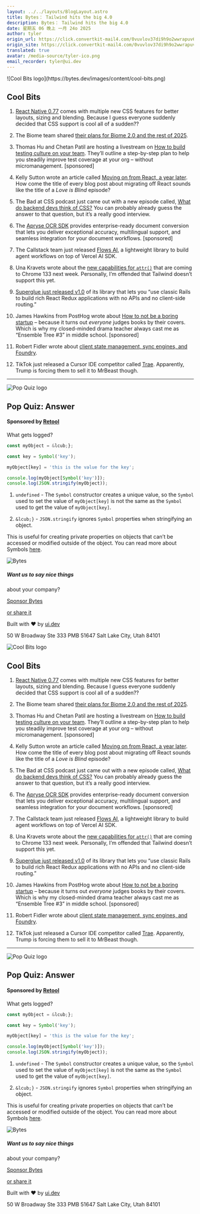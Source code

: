 ```yaml
---
layout: ../../layouts/BlogLayout.astro
title: Bytes： Tailwind hits the big 4.0
description: Bytes： Tailwind hits the big 4.0
date: 星期五 06 晚上 一月 24o 2025
author: tyler
origin_url: https://click.convertkit-mail4.com/0vuvlov37di9h9o2wwrapuv69k855sn/25h2h9u2xkrqzoa3/aHR0cHM6Ly9ieXRlcy5kZXYvYXJjaGl2ZXMvMzYx
origin_site: https://click.convertkit-mail4.com/0vuvlov37di9h9o2wwrapuv69k855sn/25h2h9u2xkrqzoa3/aHR0cHM6Ly9ieXRlcy5kZXYvYXJjaGl2ZXMvMzYx
translated: true
avatar: /media-source/tyler-ico.png
email_recorder: tyler@ui.dev
---
```



<Reference client:only="react" title="Bytes： Tailwind hits the big 4.0" url="https://click.convertkit-mail4.com/0vuvlov37di9h9o2wwrapuv69k855sn/25h2h9u2xkrqzoa3/aHR0cHM6Ly9ieXRlcy5kZXYvYXJjaGl2ZXMvMzYx" />

<Detail client:only="react">
	![Cool Bits logo](https://bytes.dev/images/content/cool-bits.png)

## Cool Bits

1.  [React Native 0.77](https://click.convertkit-mail4.com/0vuvlov37di9h9o2wwrapuv69k855sn/dphehmu0xlz2gpim/aHR0cHM6Ly9yZWFjdG5hdGl2ZS5kZXYvYmxvZy8yMDI1LzAxLzIxL3ZlcnNpb24tMC43Nw==) comes with multiple new CSS features for better layouts, sizing and blending. Because I guess everyone suddenly decided that CSS support is cool all of a sudden??
    
2.  The Biome team shared [their plans for Biome 2.0 and the rest of 2025](https://click.convertkit-mail4.com/0vuvlov37di9h9o2wwrapuv69k855sn/7qh7h2uoervx7eaz/aHR0cHM6Ly9iaW9tZWpzLmRldi9ibG9nL3JvYWRtYXAtMjAyNS8=).
    
3.  Thomas Hu and Chetan Patil are hosting a livestream on [How to build testing culture on your team](https://click.convertkit-mail4.com/0vuvlov37di9h9o2wwrapuv69k855sn/owhkhwure230vzbv/aHR0cHM6Ly9zZW50cnkuaW8vcmVzb3VyY2VzL2J1aWxkLXRlc3RpbmctY3VsdHVyZS13b3Jrc2hvcC8_dXRtX2NhbXBhaWduPWNvZGVjb3YtZnkyNXE0LXRlc3RjdWx0dXJlJnV0bV9jb250ZW50PW5ld3NsZXR0ZXItdGVzdGN1bHR1cmUtcnN2cCZ1dG1fbWVkaXVtPXBhaWQtY29tbXVuaXR5JnV0bV9zb3VyY2U9Ynl0ZXM=). They’ll outline a step-by-step plan to help you steadily improve test coverage at your org – without micromanagement. \[sponsored\]
    
4.  Kelly Sutton wrote an article called [Moving on from React, a year later](https://click.convertkit-mail4.com/0vuvlov37di9h9o2wwrapuv69k855sn/3ohphdu78e6k54cr/aHR0cHM6Ly9rZWxseXN1dHRvbi5jb20vMjAyNS8wMS8xOC9tb3Zpbmctb24tZnJvbS1yZWFjdC1hLXllYXItbGF0ZXIuaHRtbA==). How come the title of every blog post about migrating off React sounds like the title of a _Love is Blind_ episode?
    
5.  The Bad at CSS podcast just came out with a new episode called, [What do backend devs think of CSS?](https://click.convertkit-mail4.com/0vuvlov37di9h9o2wwrapuv69k855sn/48hvh7ur34z7dkfx/aHR0cHM6Ly93d3cueW91dHViZS5jb20vd2F0Y2g_YWJfY2hhbm5lbD1CYWRhdENTUyZ2PVVnQlVsYU1hTTI4) You can probably already guess the answer to that question, but it’s a really good interview.
    
6.  The [Apryse OCR SDK](https://click.convertkit-mail4.com/0vuvlov37di9h9o2wwrapuv69k855sn/reh8h9u0pg9ol4i2/aHR0cHM6Ly9hcHJ5c2UuY29tL2NhcGFiaWxpdGllcy9vY3I_dXRtX2NhbXBhaWduPTIwMjUwMTIzJnV0bV9tZWRpdW09bmV3c2xldHRlciZ1dG1fc291cmNlPWJ5dGVzLmRldg==) provides enterprise-ready document conversion that lets you deliver exceptional accuracy, multilingual support, and seamless integration for your document workflows. \[sponsored\]
    
7.  The Callstack team just released [Flows AI](https://click.convertkit-mail4.com/0vuvlov37di9h9o2wwrapuv69k855sn/l2heh6u3p85dmmh6/aHR0cHM6Ly93d3cuY2FsbHN0YWNrLmNvbS9ibG9nL2Zsb3dzLWFpLXlvdXItbGlicmFyeS1mb3ItYnVpbGRpbmctYWktd29ya2Zsb3dzLW9uLXRvcC1vZi12ZXJjZWwtYWktc2Rr), a lightweight library to build agent workflows on top of Vercel AI SDK.
    
8.  Una Kravets wrote about the [new capabilities for `attr()`](https://click.convertkit-mail4.com/0vuvlov37di9h9o2wwrapuv69k855sn/7qh7h2uoervx2etz/aHR0cHM6Ly91bmEuaW0vYWR2YW5jZWQtYXR0ci8=) that are coming to Chrome 133 next week. Personally, I’m offended that Tailwind doesn’t support this yet.
    
9.  [Superglue just released v1.0](https://click.convertkit-mail4.com/0vuvlov37di9h9o2wwrapuv69k855sn/p8hehquzenkpn3iq/aHR0cHM6Ly90aG91Z2h0Ym90LmNvbS9ibG9nL3N1cGVyZ2x1ZS0xLTAtcmVhY3QtcmFpbHMtYS1uZXctZXJhLW9mLXRob3VnaHRmdWxuZXNz) of its library that lets you “use classic Rails to build rich React Redux applications with no APIs and no client-side routing.”
    
10.  James Hawkins from PostHog wrote about [How to not be a boring startup](https://click.convertkit-mail4.com/0vuvlov37di9h9o2wwrapuv69k855sn/kkhmh2ulpkgok2al/aHR0cHM6Ly9kdWIubGluay9ieXRlcy1qYW4yMw==) – because it turns out _everyone_ judges books by their covers. Which is why my closed-minded drama teacher always cast me as “Ensemble Tree #3” in middle school. \[sponsored\]
    
11.  Robert Fidler wrote about [client state management, sync engines, and Foundry](https://click.convertkit-mail4.com/0vuvlov37di9h9o2wwrapuv69k855sn/g3hnhwu3247043cr/aHR0cHM6Ly9ib2JieWZpZHoudGVjaC9wb3N0cy9jbGllbnQtc3RhdGUtbWFuYWdlbWVudA==).
    
12.  TikTok just released a Cursor IDE competitor called [Trae](https://click.convertkit-mail4.com/0vuvlov37di9h9o2wwrapuv69k855sn/48hvh7ur34z74khx/aHR0cHM6Ly90cmFlLmFp). Apparently, Trump is forcing them to sell it to MrBeast though.
    

* * *

![Pop Quiz logo](https://bytes.dev/images/content/pop-quiz.png)

## Pop Quiz: Answer

#### Sponsored by [Retool](https://click.convertkit-mail4.com/0vuvlov37di9h9o2wwrapuv69k855sn/l2heh6u3p85d9mf6/aHR0cHM6Ly9ldmVudHMucmV0b29sLmNvbS9yZXRvb2wtdW5pdmVyc2l0eT91dG1fY2FtcGFpZ249Ynl0ZV9kZXYmdXRtX21lZGl1bT1uZXdzbGV0dGVyJnV0bV9zb3VyY2U9Ynl0ZV9kZXY=)

What gets logged?

```js
const myObject = &lcub;};

const key = Symbol('key');

myObject[key] = 'this is the value for the key';

console.log(myObject[Symbol('key')]);
console.log(JSON.stringify(myObject));
```

1.  `undefined` - The `Symbol` constructor creates a unique value, so the `Symbol` used to set the value of `myObject[key]` is not the same as the `Symbol` used to get the value of `myObject[key]`.
    
2.  `&lcub;}` - `JSON.stringify` ignores `Symbol` properties when stringifying an object.
    

This is useful for creating private properties on objects that can’t be accessed or modified outside of the object. You can read more about Symbols [here](https://click.convertkit-mail4.com/0vuvlov37di9h9o2wwrapuv69k855sn/8ghqh3ul8me7mnuk/aHR0cHM6Ly9kZXZlbG9wZXIubW96aWxsYS5vcmcvZW4tVVMvZG9jcy9XZWIvSmF2YVNjcmlwdC9SZWZlcmVuY2UvR2xvYmFsX09iamVjdHMvU3ltYm9s).

![Bytes](https://bytes.dev/images/bytes-icon.png)

##### Want us to say nice things  
about your company?

[Sponsor Bytes](https://click.convertkit-mail4.com/0vuvlov37di9h9o2wwrapuv69k855sn/e0hph0u0z89d8dh8/aHR0cHM6Ly9ieXRlcy5kZXYvYWR2ZXJ0aXNl)

[or share it](https://click.convertkit-mail4.com/0vuvlov37di9h9o2wwrapuv69k855sn/z2hgh7u3zq9ml9fp/aHR0cHM6Ly9ieXRlcy5kZXYvc2hhcmU=)

Built with ❤️ by [ui.dev](https://click.convertkit-mail4.com/0vuvlov37di9h9o2wwrapuv69k855sn/x0hph3uwm584qpf5/aHR0cHM6Ly91aS5kZXY=)

50 W Broadway Ste 333 PMB 51647 Salt Lake City, Utah 84101


</Detail>

![Cool Bits logo](https://bytes.dev/images/content/cool-bits.png)

## Cool Bits

1. [React Native 0.77](https://click.convertkit-mail4.com/0vuvlov37di9h9o2wwrapuv69k855sn/dphehmu0xlz2gpim/aHR0cHM6Ly9yZWFjdG5hdGl2ZS5kZXYvYmxvZy8yMDI1LzAxLzIxL3ZlcnNpb24tMC43Nw==) comes with multiple new CSS features for better layouts, sizing and blending. Because I guess everyone suddenly decided that CSS support is cool all of a sudden??

2. The Biome team shared [their plans for Biome 2.0 and the rest of 2025](https://click.convertkit-mail4.com/0vuvlov37di9h9o2wwrapuv69k855sn/7qh7h2uoervx7eaz/aHR0cHM6Ly9iaW9tZWpzLmRldi9ibG9nL3JvYWRtYXAtMjAyNS8=).

3. Thomas Hu and Chetan Patil are hosting a livestream on [How to build testing culture on your team](https://click.convertkit-mail4.com/0vuvlov37di9h9o2wwrapuv69k855sn/owhkhwure230vzbv/aHR0cHM6Ly9zZW50cnkuaW8vcmVzb3VyY2VzL2J1aWxkLXRlc3RpbmctY3VsdHVyZS13b3Jrc2hvcC8_dXRtX2NhbXBhaWduPWNvZGVjb3YtZnkyNXE0LXRlc3RjdWx0dXJlJnV0bV9jb250ZW50PW5ld3NsZXR0ZXItdGVzdGN1bHR1cmUtcnN2cCZ1dG1fbWVkaXVtPXBhaWQtY29tbXVuaXR5JnV0bV9zb3VyY2U9Ynl0ZXM=). They’ll outline a step-by-step plan to help you steadily improve test coverage at your org – without micromanagement. \[sponsored]

4. Kelly Sutton wrote an article called [Moving on from React, a year later](https://click.convertkit-mail4.com/0vuvlov37di9h9o2wwrapuv69k855sn/3ohphdu78e6k54cr/aHR0cHM6Ly9rZWxseXN1dHRvbi5jb20vMjAyNS8wMS8xOC9tb3Zpbmctb24tZnJvbS1yZWFjdC1hLXllYXItbGF0ZXIuaHRtbA==). How come the title of every blog post about migrating off React sounds like the title of a *Love is Blind* episode?

5. The Bad at CSS podcast just came out with a new episode called, [What do backend devs think of CSS?](https://click.convertkit-mail4.com/0vuvlov37di9h9o2wwrapuv69k855sn/48hvh7ur34z7dkfx/aHR0cHM6Ly93d3cueW91dHViZS5jb20vd2F0Y2g_YWJfY2hhbm5lbD1CYWRhdENTUyZ2PVVnQlVsYU1hTTI4) You can probably already guess the answer to that question, but it’s a really good interview.

6. The [Apryse OCR SDK](https://click.convertkit-mail4.com/0vuvlov37di9h9o2wwrapuv69k855sn/reh8h9u0pg9ol4i2/aHR0cHM6Ly9hcHJ5c2UuY29tL2NhcGFiaWxpdGllcy9vY3I_dXRtX2NhbXBhaWduPTIwMjUwMTIzJnV0bV9tZWRpdW09bmV3c2xldHRlciZ1dG1fc291cmNlPWJ5dGVzLmRldg==) provides enterprise-ready document conversion that lets you deliver exceptional accuracy, multilingual support, and seamless integration for your document workflows. \[sponsored]

7. The Callstack team just released [Flows AI](https://click.convertkit-mail4.com/0vuvlov37di9h9o2wwrapuv69k855sn/l2heh6u3p85dmmh6/aHR0cHM6Ly93d3cuY2FsbHN0YWNrLmNvbS9ibG9nL2Zsb3dzLWFpLXlvdXItbGlicmFyeS1mb3ItYnVpbGRpbmctYWktd29ya2Zsb3dzLW9uLXRvcC1vZi12ZXJjZWwtYWktc2Rr), a lightweight library to build agent workflows on top of Vercel AI SDK.

8. Una Kravets wrote about the [new capabilities for `attr()`](https://click.convertkit-mail4.com/0vuvlov37di9h9o2wwrapuv69k855sn/7qh7h2uoervx2etz/aHR0cHM6Ly91bmEuaW0vYWR2YW5jZWQtYXR0ci8=) that are coming to Chrome 133 next week. Personally, I’m offended that Tailwind doesn’t support this yet.

9. [Superglue just released v1.0](https://click.convertkit-mail4.com/0vuvlov37di9h9o2wwrapuv69k855sn/p8hehquzenkpn3iq/aHR0cHM6Ly90aG91Z2h0Ym90LmNvbS9ibG9nL3N1cGVyZ2x1ZS0xLTAtcmVhY3QtcmFpbHMtYS1uZXctZXJhLW9mLXRob3VnaHRmdWxuZXNz) of its library that lets you “use classic Rails to build rich React Redux applications with no APIs and no client-side routing.”

10. James Hawkins from PostHog wrote about [How to not be a boring startup](https://click.convertkit-mail4.com/0vuvlov37di9h9o2wwrapuv69k855sn/kkhmh2ulpkgok2al/aHR0cHM6Ly9kdWIubGluay9ieXRlcy1qYW4yMw==) – because it turns out *everyone* judges books by their covers. Which is why my closed-minded drama teacher always cast me as “Ensemble Tree #3” in middle school. \[sponsored]

11. Robert Fidler wrote about [client state management, sync engines, and Foundry](https://click.convertkit-mail4.com/0vuvlov37di9h9o2wwrapuv69k855sn/g3hnhwu3247043cr/aHR0cHM6Ly9ib2JieWZpZHoudGVjaC9wb3N0cy9jbGllbnQtc3RhdGUtbWFuYWdlbWVudA==).

12. TikTok just released a Cursor IDE competitor called [Trae](https://click.convertkit-mail4.com/0vuvlov37di9h9o2wwrapuv69k855sn/48hvh7ur34z74khx/aHR0cHM6Ly90cmFlLmFp). Apparently, Trump is forcing them to sell it to MrBeast though.

***

![Pop Quiz logo](https://bytes.dev/images/content/pop-quiz.png)

## Pop Quiz: Answer

#### Sponsored by [Retool](https://click.convertkit-mail4.com/0vuvlov37di9h9o2wwrapuv69k855sn/l2heh6u3p85d9mf6/aHR0cHM6Ly9ldmVudHMucmV0b29sLmNvbS9yZXRvb2wtdW5pdmVyc2l0eT91dG1fY2FtcGFpZ249Ynl0ZV9kZXYmdXRtX21lZGl1bT1uZXdzbGV0dGVyJnV0bV9zb3VyY2U9Ynl0ZV9kZXY=)

What gets logged?

```js
const myObject = &lcub;};

const key = Symbol('key');

myObject[key] = 'this is the value for the key';

console.log(myObject[Symbol('key')]);
console.log(JSON.stringify(myObject));
```

1. `undefined` - The `Symbol` constructor creates a unique value, so the `Symbol` used to set the value of `myObject[key]` is not the same as the `Symbol` used to get the value of `myObject[key]`.

2. `&lcub;}` - `JSON.stringify` ignores `Symbol` properties when stringifying an object.

This is useful for creating private properties on objects that can’t be accessed or modified outside of the object. You can read more about Symbols [here](https://click.convertkit-mail4.com/0vuvlov37di9h9o2wwrapuv69k855sn/8ghqh3ul8me7mnuk/aHR0cHM6Ly9kZXZlbG9wZXIubW96aWxsYS5vcmcvZW4tVVMvZG9jcy9XZWIvSmF2YVNjcmlwdC9SZWZlcmVuY2UvR2xvYmFsX09iamVjdHMvU3ltYm9s).

![Bytes](https://bytes.dev/images/bytes-icon.png)

##### Want us to say nice things

about your company?

[Sponsor Bytes](https://click.convertkit-mail4.com/0vuvlov37di9h9o2wwrapuv69k855sn/e0hph0u0z89d8dh8/aHR0cHM6Ly9ieXRlcy5kZXYvYWR2ZXJ0aXNl)

[or share it](https://click.convertkit-mail4.com/0vuvlov37di9h9o2wwrapuv69k855sn/z2hgh7u3zq9ml9fp/aHR0cHM6Ly9ieXRlcy5kZXYvc2hhcmU=)

Built with ❤️ by [ui.dev](https://click.convertkit-mail4.com/0vuvlov37di9h9o2wwrapuv69k855sn/x0hph3uwm584qpf5/aHR0cHM6Ly91aS5kZXY=)

50 W Broadway Ste 333 PMB 51647 Salt Lake City, Utah 84101


